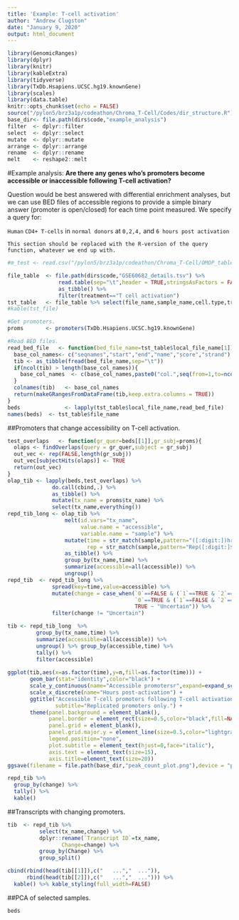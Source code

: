 ---
title: 'Example: T-cell activation'
author: "Andrew Clugston"
date: "January 9, 2020"
output: html_document
---

```{r setup, include=FALSE}
library(GenomicRanges)
library(dplyr)
library(knitr)
library(kableExtra)
library(tidyverse)
library(TxDb.Hsapiens.UCSC.hg19.knownGene)
library(scales)
library(data.table)
knitr::opts_chunk$set(echo = FALSE)
source("/pylon5/brz3a1p/codeathon/Chroma_T-Cell/Codes/dir_structure.R")
base_dir<- file.path(dirs$code,"example_analysis")
filter  <- dplyr::filter
select  <- dplyr::select
mutate  <- dplyr::mutate
arrange <- dplyr::arrange
rename  <- dplyr::rename
melt    <- reshape2::melt
```

#Example analysis: **Are there any genes who's promoters become accessible or inaccessible following T-cell activation?**

Question would be best answered with differential enrichment analyses, but we can use BED files of accessible regions to provide a simple binary answer (promoter is open/closed) for each time point measured. We specify a query for:

`Human` `CD4+ T-cells` in `normal donors` at `0,2,4,` and `6 hours post activation`

`This section should be replaced with the R-version of the query function, whatever we end up with.`
```{r loadDataSQL}
#m_test <- read.csv("/pylon5/brz3a1p/codeathon/Chroma_T-Cell/OMOP_tables/molecular_test.txt")
```


```{r loadDataManual}
file_table  <- file.path(dirs$code,"GSE60682_details.tsv") %>%
                read.table(sep="\t",header = TRUE,stringsAsFactors = FALSE) %>%
                as_tibble() %>%
                filter(treatment=="T cell activation")
tst_table   <- file_table %>% select(file_name,sample_name,cell.type,treatment,time.point,local_file_name)
#kable(tst_file)

#Get promoters.
proms       <- promoters(TxDb.Hsapiens.UCSC.hg19.knownGene)

#Read BED files.
read_bed_file   <- function(bed_file_name=tst_table$local_file_name[1]){
  base_col_names<- c("seqnames","start","end","name","score","strand")
  tib <- as_tibble(fread(bed_file_name,sep="\t"))
  if(ncol(tib) > length(base_col_names)){
    base_col_names  <- c(base_col_names,paste0("col.",seq(from=1,to=ncol(tib)-length(base_col_names))))
  }
  colnames(tib)   <- base_col_names
  return(makeGRangesFromDataFrame(tib,keep.extra.columns = TRUE))
}
beds              <- lapply(tst_table$local_file_name,read_bed_file)
names(beds)  <- tst_table$file_name
```

##Promoters that change accessibility on T-cell activation.
```{r prepareTest,fig.height=5,fig.width=7}
test_overlaps   <- function(gr_quer=beds[[1]],gr_subj=proms){
  olaps <- findOverlaps(query = gr_quer,subject = gr_subj)
  out_vec <- rep(FALSE,length(gr_subj))
  out_vec[subjectHits(olaps)] <- TRUE
  return(out_vec)
}
olap_tib <- lapply(beds,test_overlaps) %>%
              do.call(cbind,.) %>%
              as_tibble() %>%
              mutate(tx_name = proms$tx_name) %>%
              select(tx_name,everything())
repd_tib_long <- olap_tib %>%
                  melt(id.vars="tx_name",
                       value.name = "accessible",
                       variable.name = "sample") %>%
                  mutate(time = str_match(sample,pattern="([:digit:])hrs.+$")[,2],
                         rep = str_match(sample,pattern="Rep([:digit:]$)")[,2]) %>%
                  as_tibble() %>%
                  group_by(tx_name,time) %>%
                  summarize(accessible=all(accessible)) %>%
                  ungroup()
repd_tib  <- repd_tib_long %>% 
              spread(key=time,value=accessible) %>%
              mutate(change = case_when(`0`==FALSE & (`1`==TRUE & `2`==TRUE & `4`==TRUE) ~ "Opening",
                                        `0`==TRUE & (`1`==FALSE & `2`==FALSE & `4`==FALSE) ~ "Closing",
                                        TRUE ~ "Uncertain")) %>%
              filter(change != "Uncertain")
```
```{r plotPeakNumbers}
tib <- repd_tib_long  %>%
         group_by(tx_name,time) %>%
         summarize(accessible=all(accessible)) %>%
         ungroup() %>% group_by(accessible,time) %>%
         tally() %>%
         filter(accessible)
  
ggplot(tib,aes(x=as.factor(time),y=n,fill=as.factor(time))) +
       geom_bar(stat="identity",color="black") +
       scale_y_continuous(name="Accessible promotersr",expand=expand_scale(mult=c(0,0.1)),label=comma) +
       scale_x_discrete(name="Hours post-activation") +
       ggtitle("Accessible T-cell promoters following T-cell activation",
               subtitle="Replicated promoters only.") +
       theme(panel.background = element_blank(),
             panel.border = element_rect(size=0.5,color="black",fill=NA),
             panel.grid = element_blank(),
             panel.grid.major.y = element_line(size=0.5,color="lightgray"),
             legend.position="none",
             plot.subtitle = element_text(hjust=0,face="italic"),
             axis.text = element_text(size=15),
             axis.title=element_text(size=20))
ggsave(filename = file.path(base_dir,"peak_count_plot.png"),device = "png",width = 6,height = 4,units = "in",dpi=300)
```
```{r tallyChanges}
repd_tib %>%
  group_by(change) %>%
  tally() %>%
  kable()
```

##Transcripts with changing promoters.
```{r exampleGenes}
tib  <- repd_tib %>%
          select(tx_name,change) %>%
          dplyr::rename(`Transcript ID`=tx_name,
                 Change=change) %>%
          group_by(Change) %>%
          group_split()

cbind(rbind(head(tib[[1]]),c("   ...","  ...")),
      rbind(head(tib[[2]]),c("   ...","  ..."))) %>%
  kable() %>% kable_styling(full_width=FALSE)
```




##PCA of selected samples.
```{r atacPCA}
beds
```